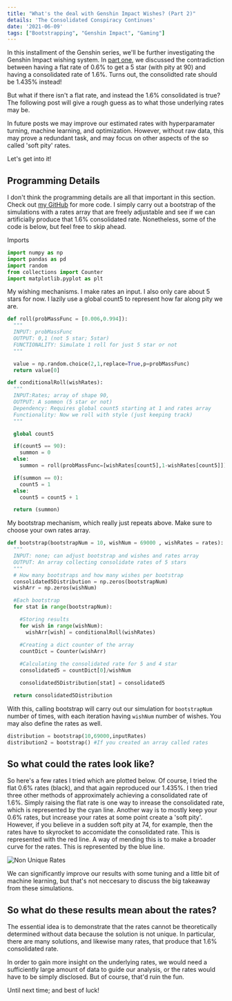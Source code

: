 ```yaml
---
title: "What's the deal with Genshin Impact Wishes? (Part 2)"
details: 'The Consolidated Conspiracy Continues'
date: '2021-06-09'
tags: ["Bootstrapping", "Genshin Impact", "Gaming"]
---
```


In this installment of the Genshin series, we'll be further investigating the Genshin Impact wishing system. In [part one](/blog/genshin-wishes-p1), we discussed the contradiction between having a flat rate of 0.6% to get a 5 star (with pity at 90) and having a consolidated rate of 1.6%. Turns out, the consolidted rate should be 1.435% instead!

But what if there isn't a flat rate, and instead the 1.6% consolidated is true? The following post will give a rough guess as to what those underlying rates may be.

In future posts we may improve our estimated rates with hyperparamater turning, machine learning, and optimization. However, without raw data, this may prove a redundant task, and may focus on other aspects of the so called 'soft pity' rates.

Let's get into it!

## Programming Details

I don't think the programming details are all that important in this section. Check out  <a href="https://github.com/MarcoRSousa" target="_blank">my GitHub</a> for more code. I simply carry out a bootstrap of the simulations with a rates array that are freely adjustable and see if we can artificially produce that 1.6% consolidated rate. Nonetheless, some of the code is below, but feel free to skip ahead.

Imports

```python
import numpy as np
import pandas as pd
import random
from collections import Counter
import matplotlib.pyplot as plt
```
My wishing mechanisms. I make rates an input. I also only care about 5 stars for now. I lazily use a global count5 to represent how far along pity we are.

```python
def roll(probMassFunc = [0.006,0.994]):
  """
  INPUT: probMassFunc
  OUTPUT: 0,1 (not 5 star; 5star)
  FUNCTIONALITY: Simulate 1 roll for just 5 star or not
  """

  value = np.random.choice(2,1,replace=True,p=probMassFunc)
  return value[0]
```
```python
def conditionalRoll(wishRates):
  """
  INPUT:Rates; array of shape 90,
  OUTPUT: A sommon (5 star or not)
  Dependency: Requires global count5 starting at 1 and rates array
  Functionality: Now we roll with style (just keeping track)
  """

  global count5

  if(count5 == 90):
    summon = 0
  else:
    summon = roll(probMassFunc=[wishRates[count5],1-wishRates[count5]])

  if(summon == 0):
    count5 = 1
  else:
    count5 = count5 + 1

  return (summon)
```

My bootstrap mechanism, which really just repeats above. Make sure to choose your own rates array.

```python
def bootstrap(bootstrapNum = 10, wishNum = 69000 , wishRates = rates):
  """
  INPUT: none; can adjust bootstrap and wishes and rates array
  OUTPUT: An array collecting consolidate rates of 5 stars
  """
  # How many bootstraps and how many wishes per bootstrap
  consolidated5Distribution = np.zeros(bootstrapNum)
  wishArr = np.zeros(wishNum)

  #Each bootstrap
  for stat in range(bootstrapNum):

    #Storing results
    for wish in range(wishNum):
      wishArr[wish] = conditionalRoll(wishRates)

    #Creating a dict counter of the array
    countDict = Counter(wishArr)
    
    #Calculating the consolidated rate for 5 and 4 star
    consolidated5 = countDict[0]/wishNum

    consolidated5Distribution[stat] = consolidated5

  return consolidated5Distribution

```
With this, calling bootstrap will carry out our simulation for `bootstrapNum` number of times, with each iteration having `wishNum` number of wishes. You may also define the rates as well.

```python
distribution = bootstrap(10,69000,inputRates)
distribution2 = bootstrap() #If you created an array called rates
```

## So what could the rates look like?

So here's a few rates I tried which are plotted below. Of course, I tried the flat 0.6% rates (black), and that again reproduced our 1.435%. I then tried three other methods of approximately achieving a consolidated rate of 1.6%. Simply raising the flat rate is one way to inrease the consolidated rate, which is represented by the cyan line. Another way is to mostly keep your 0.6% rates, but increase your rates at some point create a 'soft pity'. However, if you believe in a sudden soft pity at 74, for example, then the rates have to skyrocket to accomidate the consolidated rate. This is represented with the red line. A way of mending this is to make a broader curve for the rates. This is represented by the blue line.

![Non Unique Rates](interesting-rates.png)

We can significantly improve our results with some tuning and a little bit of machine learning, but that's not neccesary to discuss the big takeaway from these simulations.

## So what do these results mean about the rates?

The essential idea is to demonstrate that the rates cannot be theoretically determined without data because the solution is not unique. In particular, there are many solutions, and likewise many rates, that produce that 1.6% consolidated rate. 

In order to gain more insight on the underlying rates, we would need a sufficiently large amount of data to guide our analysis, or the rates would have to be simply disclosed. But of course, that'd ruin the fun.

Until next time; and best of luck!